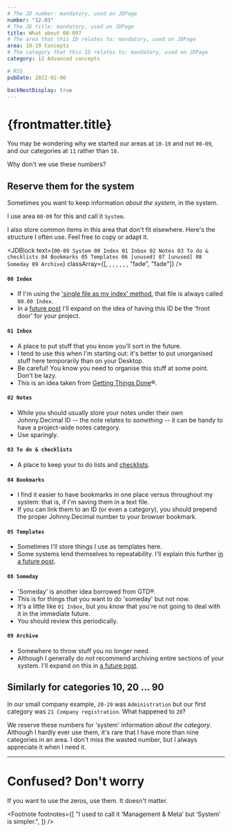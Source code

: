 ```yaml
---
# The JD number: mandatory, used on JDPage
number: "12.03"
# The JD title: mandatory, used on JDPage
title: What about 00-09?
# The area that this ID relates to: mandatory, used on JDPage
area: 10-19 Concepts
# The category that this ID relates to: mandatory, used on JDPage
category: 12 Advanced concepts

# RSS
pubDate: 2022-02-06

backNextDisplay: true
---
```



# {frontmatter.title}

You may be wondering why we started our areas at `10-19` and not `00-09`, and our categories at `11` rather than `10`.

Why don't we use these numbers?

## Reserve them for the system

Sometimes you want to keep information _about the system_, in the
system.

I use area `00-09` for this and call it `System`.<FootRef n={1} />

I also store common items in this area that don't fit elsewhere. Here's the structure I often use. Feel free to copy or adapt it.

<JDBlock
  text={`
00-09 System
   00 Index
   01 Inbox
   02 Notes
   03 To do & checklists
   04 Bookmarks
   05 Templates
   06 [unused]
   07 [unused]
   08 Someday
   09 Archive
`}
  classArray={[, , , , , , , "fade", "fade"]}
/>

#### `00 Index`

- If I'm using the ['single file as my index' method](/10-19-concepts/11-core/11.05-the-index#2-one-file-with-all-of-your-ids/), that file is always called `00.00 Index`.
- In a [future post](/90-99-behind-the-scenes/98-hidden-website-pages/98.11-in-a-future-post/) I'll expand on the idea of having this ID be the 'front door' for your project.

#### `01 Inbox`

- A place to put stuff that you know you'll sort in the future.
- I tend to use this when I'm starting out: it's better to put unorganised stuff here temporarily than on your Desktop.
- Be careful! You know you need to organise this stuff at some point. Don't be lazy.
- This is an idea taken from [Getting Things Done](https://gettingthingsdone.com/what-is-gtd/)&reg;.

#### `02 Notes`

- While you should usually store your notes under their own Johnny.Decimal ID -- the note relates to _something_ -- it can be handy to have a project-wide notes category.
- Use sparingly.

#### `03 To do & checklists`

- A place to keep your to do lists and [checklists](http://atulgawande.com/book/the-checklist-manifesto/).

#### `04 Bookmarks`

- I find it easier to have bookmarks in one place versus throughout my system: that is, if I'm saving them in a text file.
- If you can link them to an ID (or even a category), you should prepend the proper Johnny.Decimal number to your browser bookmark.

#### `05 Templates`

- Sometimes I'll store things I use as templates here.
- Some systems lend themselves to repeatability. I'll explain this further [in a future post](/90-99-behind-the-scenes/98-hidden-website-pages/98.11-in-a-future-post/).

#### `08 Someday`

- 'Someday' is another idea borrowed from GTD&reg;.
- This is for things that you want to do 'someday' but not now.
- It's a little like `01 Inbox`, but you _know_ that you're not going to deal with it in the immediate future.
- You should review this periodically.

#### `09 Archive`

- Somewhere to throw stuff you no longer need.
- Although I generally do _not_ recommend archiving entire sections of your system. I'll expand on this in [a future post](/90-99-behind-the-scenes/98-hidden-website-pages/98.11-in-a-future-post/).

## Similarly for categories 10, 20 ... 90

In our small company example, `20-29` was `Administration` but our first category was `21 Company registration`. What happened to `20`?

We reserve these numbers for 'system' information _about the category_. Although I hardly ever use them, it's rare that I have more than nine categories in an area. I don't miss the wasted number, but I always appreciate it when I need it.

---

# Confused? Don't worry

If you want to use the zeros, use them. It doesn't matter.

<Footnote
  footnotes={[
    "I used to call it &lsquo;Management & Meta&rsquo; but &lsquo;System&rsquo; is simpler.",
  ]}
/>
